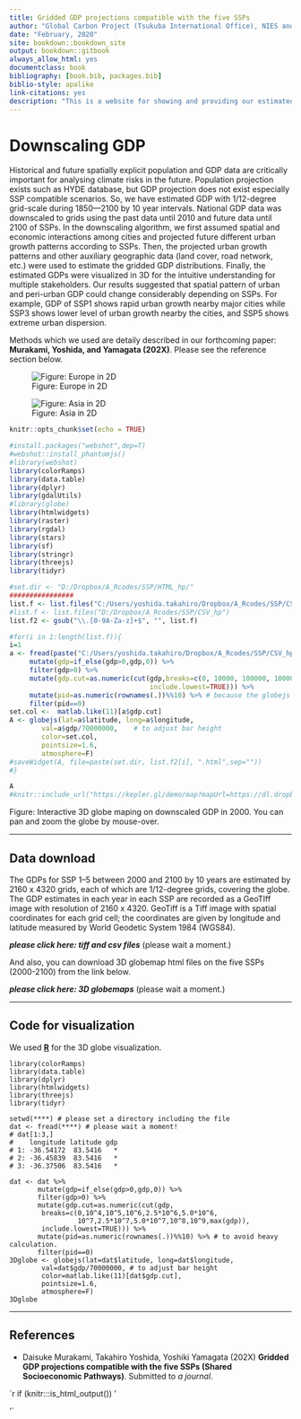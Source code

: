 ```yaml
--- 
title: Gridded GDP projections compatible with the five SSPs
author: "Global Carbon Project (Tsukuba International Office), NIES and ISM, Japan"
date: "February, 2020"
site: bookdown::bookdown_site
output: bookdown::gitbook
always_allow_html: yes
documentclass: book
bibliography: [book.bib, packages.bib]
biblio-style: apalike
link-citations: yes
description: "This is a website for showing and providing our estimated GDP with 1/12-degree grid-scale during 2000—2100 by 10 year intervals."
---
```


# Downscaling GDP {-}

Historical and future spatially explicit population and GDP data are critically important for analysing climate risks in the future. Population projection exists such as HYDE database, but GDP projection does not exist especially SSP compatible scenarios. So, we have estimated GDP with 1/12-degree grid-scale during 1850—2100 by 10 year intervals. National GDP data was downscaled to grids using the past data until 2010 and future data until 2100 of SSPs. In the downscaling algorithm, we first assumed spatial and economic interactions among cities and projected future different urban growth patterns according to SSPs. Then, the projected urban growth patterns and other auxiliary geographic data (land cover, road network, etc.) were used to estimate the gridded GDP distributions. Finally, the estimated GDPs were visualized in 3D for the intuitive understanding for multiple stakeholders. Our results suggested that spatial pattern of urban and peri-urban GDP could change considerably depending on SSPs. For example, GDP of SSP1 shows rapid urban growth nearby major cities while SSP3 shows lower level of urban growth nearby the cities, and SSP5 shows extreme urban dispersion.

Methods which we used are detaily described in our forthcoming paper:
**Murakami, Yoshida, and Yamagata (202X)**. Please see the reference section below.

![Figure: Europe in 2D](Europe.png)

![Figure: Asia in 2D](Asia.png)


```r
knitr::opts_chunk$set(echo = TRUE)

#install.packages("webshot",dep=T)
#webshot::install_phantomjs()
#library(webshot)
library(colorRamps)
library(data.table)
library(dplyr)
library(gdalUtils)
#library(globe)
library(htmlwidgets)
library(raster)
library(rgdal)
library(stars)
library(sf)
library(stringr)
library(threejs)
library(tidyr)

#set.dir <- "D:/Dropbox/A_Rcodes/SSP/HTML_hp/"
################
list.f <- list.files("C:/Users/yoshida.takahiro/Dropbox/A_Rcodes/SSP/CSV_hp")
#list.f <- list.files("D:/Dropbox/A_Rcodes/SSP/CSV_hp")
list.f2 <- gsub("\\.[0-9A-Za-z]+$", "", list.f)

#for(i in 1:length(list.f)){
i=1
a <- fread(paste("C:/Users/yoshida.takahiro/Dropbox/A_Rcodes/SSP/CSV_hp/",list.f[i],sep="")) %>%
     mutate(gdp=if_else(gdp>0,gdp,0)) %>%
     filter(gdp>0) %>%
     mutate(gdp.cut=as.numeric(cut(gdp,breaks=c(0, 10000, 100000, 1000000, 2500000, 5000000, 10000000, 25000000, 50000000, 100000000, 1000000000, max(gdp)), 
                                   include.lowest=TRUE))) %>%
     mutate(pid=as.numeric(rownames(.))%%10) %>% # because the globejs function cannot accept all points.
     filter(pid==0)
set.col <-  matlab.like(11)[a$gdp.cut]
A <- globejs(lat=a$latitude, long=a$longitude,
        val=a$gdp/70000000,    # to adjust bar height 
        color=set.col,
        pointsize=1.6,
        atmosphere=F)
#saveWidget(A, file=paste(set.dir, list.f2[i], ".html",sep=""))
#}
```


```r
A
#knitr::include_url("https://kepler.gl/demo/map?mapUrl=https://dl.dropboxusercontent.com/s/b4okyibxy94be4l/keplergl_t3rc9hk.json")
```
Figure: Interactive 3D globe maping on downscaled GDP in 2000. You can pan and zoom the globe by mouse-over.

----

## Data download {-}

The GDPs for SSP 1–5 between 2000 and 2100 by 10 years are estimated by 2160 x 4320 grids, each of which are 1/12-degree grids, covering the globe. The GDP estimates in each year in each SSP are recorded as a GeoTIff image with resolution of 2160 x 4320. GeoTiff is a Tiff image with spatial coordinates for each grid cell; the coordinates are given by longitude and latitude measured by World Geodetic System 1984 (WGS84).

***please click here: tiff and csv files*** (please wait a moment.)

And also, you can download 3D globemap html files on the five SSPs (2000-2100) from the link below.

***please click here: 3D globemaps*** (please wait a moment.)


----

## Code for visualization {-}

We used [**R**](https://www.r-project.org/) for the 3D globe visualization. 

```
library(colorRamps)
library(data.table)
library(dplyr)
library(htmlwidgets)
library(threejs)
library(tidyr)

setwd(****) # please set a directory including the file
dat <- fread(****) # please wait a moment!
# dat[1:3,]
#    longitude latitude gdp
# 1: -36.54172  83.5416   *
# 2: -36.45839  83.5416   *
# 3: -36.37506  83.5416   *

dat <- dat %>%
       mutate(gdp=if_else(gdp>0,gdp,0)) %>%
       filter(gdp>0) %>%
       mutate(gdp.cut=as.numeric(cut(gdp,
        breaks=c(0,10^4,10^5,10^6,2.5*10^6,5.0*10^6,
                 10^7,2.5*10^7,5.0*10^7,10^8,10^9,max(gdp)), 
        include.lowest=TRUE))) %>%
       mutate(pid=as.numeric(rownames(.))%%10) %>% # to avoid heavy calculation.
       filter(pid==0)
3Dglobe <- globejs(lat=dat$latitude, long=dat$longitude,
        val=dat$gdp/70000000, # to adjust bar height 
        color=matlab.like(11)[dat$gdp.cut],
        pointsize=1.6,
        atmosphere=F)
3Dglobe        
```

----

## References {-}
- Daisuke Murakami, Takahiro Yoshida, Yoshiki Yamagata (202X) **Gridded GDP projections compatible with the five SSPs (Shared Socioeconomic Pathways)**. Submitted to *a journal*. 







`r if (knitr:::is_html_output()) '

'`

